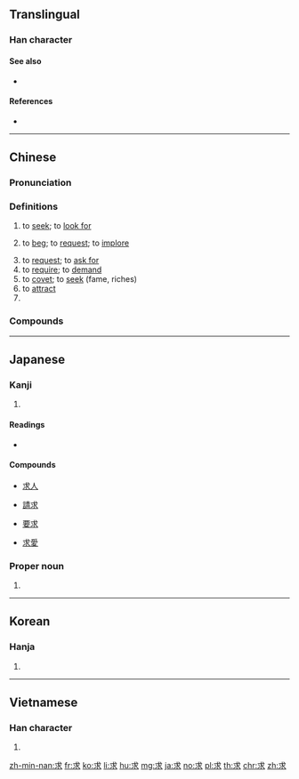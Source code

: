==Translingual==

===Han character===
{{Han char|rn=85|rad=水|as=02|sn=6|four=43132|canj=IJE}}

====See also====
* {{l|mul|找}}

====References====
* {{Han ref|kx=0604.040|dkj=17105|dj=0998.010|hdz=31547.080|uh=6C42|ud=27714|bh=A844|bd=43076}}

----

==Chinese==
{{zh-forms}}

===Pronunciation===
{{zh-pron
|m=qiú
|c=kau4
|h=pfs=khiù
|md=giù
|mn=kiû
|w=3jjieu
|mc=y
|oc=y
|cat=v,pn
}}

===Definitions===
{{zh-hanzi}}

# to [[seek]]; to [[look for]]
#: {{zh-x|求《^月亮 ^代表 ^我 的 ^心》的 歌詞|'''looking for''' the lyrics to "The Moon Represents My Heart"}}
# to [[beg]]; to [[request]]; to [[implore]]
#: {{zh-x|求 他 別 走|'''begged''' for him to not leave}}
# to [[request]]; to [[ask for]]
# to [[require]]; to [[demand]]
# to [[covet]]; to [[seek]] (fame, riches)
# to [[attract]]
# {{surname|lang=zh}}

===Compounds===
{{zh-der|要求:request|一無所求|一票難求|上求下告|不厭求詳|不忮不求|不求上進|不求人|不求甚解|不求聞達|不求自得|乞求|乳藥求死|予取予求|井中求火|以屈求伸|仰求|企求|但求塞責|但求如願|供不應求|供求|供過於求|冀求|冉求|刑求|刻舟求劍|剖蚌求珠|力求|力求上進|力求進步|勇猛求進|務求|勵精求治|厲精求治|反求諸己|同惡相求|同氣相求|同類相求|吹毛求瑕|吹毛求疵|哀求|唯利是求|問舍求田|嚶鳴求友|壓雪求油|夢寐以求|央求|奉求|奢求|妄求|委曲求全|寤寐以求|實事求是|將本求利|尋求|居無求安|希求|干求|平畫求長|強求|徵求|徵求啟事|忍辱求全|忮求|懇求|拜鬼求神|挾冰求溫|捨實求虛|捨身求法|捨近求遠|掘室求鼠|探求|推求|搖尾求食|搜求|敲冰求火|敷求|斂怨求媚|旁求|旁求俊彥|有求必應|有求斯應|期求|未明求衣|死中求活|死中求生|死地求生|死求白賴|死裡求生|殺妻求將|求三拜四|求之不得|求乞|求事|求人|求仁得仁|求仕|求借|求假|求偶|求備|求償|求全|求全之毀|求全責備|求其友聲|求凰|求劍刻舟|求助|求勝|求取|求古錄|求同存異|求名奪利|求名求利|求名責實|求告|求和|求售|求嗣|求好心切|求婚|求子|求學|求官|求容取媚|求宿|求情|求愛|求成|求戰|求才|求才若渴|求援|求救|求教|求新求變|求新立異|求歡|求死不得|求漿得酒|求牡|求生|求生害義|求田問舍|求益反損|求知|求知慾|求神問卜|求神拜佛|求神拜鬼|求福禳災|求籤|求索|求聘|求職|求見|求親|求親告友|求解|求診|求證|求賢|求賢下士|求賢如渴|求賢用士|求賢若渴|求過於供|求道|求道於盲|求醫|求雨|求靠|求饒|求馬唐肆|求魚緣木|洗垢求瘢|渴求|溯流求源|焚林之求|營求|發屋求狸|相求|祈求|禱求|籲求|精益求精|線上求助|緣木求魚|考求|聲應氣求|聲氣相求|聲求氣應|自求多福|苛求|苦求|苦苦哀求|草間求活|蒙求|薰穴求君|蘄求|蠖屈求伸|行以求知|見彈求鴞|規求|覓衣求食|訪求|訴求|訶求|誅求|誅求無厭|誅求無已|請求|請求乃論|請求權|謀求|講求|貪求|貪求無厭|貪求無已|貪求無饜|買求|買菜求益|賣主求榮|賣友求榮|賣國求利|賣國求榮|賴衣求食|購求|軟求|追求|邀求|野外求生|鑽冰求火|鑽冰求酥|降格以求|雉求牡匹|需求|食不求甘|食不求飽|食無求飽|鳳求凰}}

----

==Japanese==

===Kanji===
{{ja-kanji|grade=4|rs=水02}}

# {{defn|lang=ja|sort=水02}}

====Readings====
* {{ja-readings|goon=[[ぐ]] (gu)|kanon=[[きゅう]] (kyū) < [[きう]] (kiu)|kun=[[もとめる]] (motomeru)}}

====Compounds====
{{top4}}
* [[求人]]
{{mid4}}
* [[請求]]
{{mid4}}
* [[要求]]
{{mid4}}
* [[求愛]]
{{bottom}}

===Proper noun===
{{ja-pos|proper|もとむ}}

# {{given name|male|lang=ja|sort=もとむ}}

----

==Korean==

===Hanja===
{{ko-hanja|hangeul=구|eumhun=|rv=gu|mr=ku|y=kwu}}

# {{defn|lang=ko|sort=水02}}

----

==Vietnamese==

===Han character===
{{vi-hantu|[[cầu]]|rs=水02}}

# {{defn|lang=vi|sort=水02}}

[[zh-min-nan:求]]
[[fr:求]]
[[ko:求]]
[[li:求]]
[[hu:求]]
[[mg:求]]
[[ja:求]]
[[no:求]]
[[pl:求]]
[[th:求]]
[[chr:求]]
[[zh:求]]